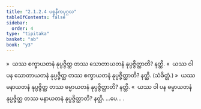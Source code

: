 ```yaml
---
title: "2.1.2.4 ပစ္စနီကပုဂ္ဂလ"
tableOfContents: false
sidebar:
  order: 4
type: "tipitaka"
basket: "ab"
book: "y3"
---
```



<DynamicBreadcrumb />

<Division number="45" book="y3" e="ch" v="33" p="93">

<Paragraph number="520" book="y3">
»  ယဿ စက္ခာယတနံ နုပ္ပဇ္ဇိတ္ထ တဿ သောတာယတနံ နုပ္ပဇ္ဇိတ္ထာတိ? နတ္ထိ.
</Paragraph>

<Paragraph number="521" book="y3">
«  ယဿ ဝါ ပန သောတာယတနံ နုပ္ပဇ္ဇိတ္ထ တဿ စက္ခာယတနံ နုပ္ပဇ္ဇိတ္ထာတိ? နတ္ထိ. (သံခိတ္တံ.)
</Paragraph>

</Division>
<Division number="46" book="y3" e="ch" v="33" p="93">

<Paragraph number="522" book="y3">
»  ယဿ မနာယတနံ နုပ္ပဇ္ဇိတ္ထ တဿ ဓမ္မာယတနံ နုပ္ပဇ္ဇိတ္ထာတိ? နတ္ထိ.
</Paragraph>

<Paragraph number="523" book="y3">
«  ယဿ ဝါ ပန ဓမ္မာယတနံ နုပ္ပဇ္ဇိတ္ထ တဿ မနာယတနံ နုပ္ပဇ္ဇိတ္ထာတိ? နတ္ထိ. …ပေ… .
</Paragraph>
</Division>